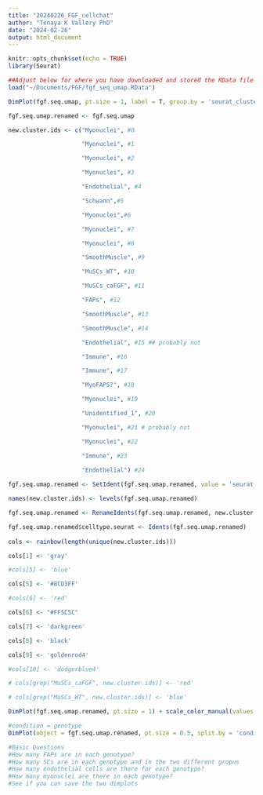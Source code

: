 ```yaml
---
title: "20240226_FGF_cellchat"
author: "Tenaya K Vallery PhD"
date: "2024-02-26"
output: html_document
---
```


```r
knitr::opts_chunk$set(echo = TRUE)
library(Seurat)

```

```r
##Adjust below for where you have downloaded and stored the RData file I sent you. 
load("~/Documents/FGF/fgf_seq_umap.RData")

DimPlot(fgf.seq.umap, pt.size = 1, label = T, group.by = 'seurat_clusters')

fgf.seq.umap.renamed <- fgf.seq.umap

new.cluster.ids <- c("Myonuclei", #0

                     "Myonuclei", #1

                     "Myonuclei", #2

                     "Myonuclei", #3

                     "Endothelial", #4

                     "Schwann",#5

                     "Myonuclei",#6

                     "Myonuclei", #7

                     "Myonuclei", #8

                     "SmoothMuscle", #9

                     "MuSCs_WT", #10

                     "MuSCs_caFGF", #11

                     "FAPs", #12

                     "SmoothMuscle", #13

                     "SmoothMuscle", #14

                     "Endothelial", #15 ## probably not

                     "Immune", #16

                     "Immune", #17

                     "MyoFAPS?", #18

                     "Myonuclei", #19

                     "Unidentified_1", #20

                     "Myonuclei", #21 # probably not

                     "Myonuclei", #22

                     "Immune", #23

                     "Endothelial") #24
 
fgf.seq.umap.renamed <- SetIdent(fgf.seq.umap.renamed, value = 'seurat_clusters')

names(new.cluster.ids) <- levels(fgf.seq.umap.renamed)

fgf.seq.umap.renamed <- RenameIdents(fgf.seq.umap.renamed, new.cluster.ids)

fgf.seq.umap.renamed$celltype.seurat <- Idents(fgf.seq.umap.renamed)
 
cols <- rainbow(length(unique(new.cluster.ids)))

cols[1] <- 'gray'

#cols[5] <- 'blue'

cols[5] <- '#8CD3FF'

#cols[6] <- 'red'

cols[6] <- "#FF5C5C"

cols[7] <- 'darkgreen'

cols[8] <- 'black'

cols[9] <- 'goldenrod4'

#cols[10] <- 'dodgerblue4'

# cols[grep("MuSCs_caFGF", new.cluster.ids)] <- 'red'

# cols[grep("MuSCs_WT", new.cluster.ids)] <- 'blue'

DimPlot(fgf.seq.umap.renamed, pt.size = 1) + scale_color_manual(values = cols)

#condition = genotype
DimPlot(object = fgf.seq.umap.renamed, pt.size = 0.5, split.by = 'condition') + scale_color_manual(values = cols)

#Basic Questions
#How many FAPs are in each genotype? 
#How many SCs are in each genotype and in the two different gropus 
#How many endothelial cells are there for each genotype? 
#How many myonuclei are there in each genotype? 
#See if you can save the two dimplots

```

